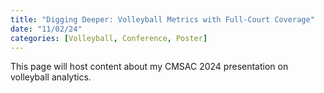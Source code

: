 ```yaml
---
title: "Digging Deeper: Volleyball Metrics with Full-Court Coverage"
date: "11/02/24"
categories: [Volleyball, Conference, Poster]
---
```


This page will host content about my CMSAC 2024 presentation on volleyball analytics.
